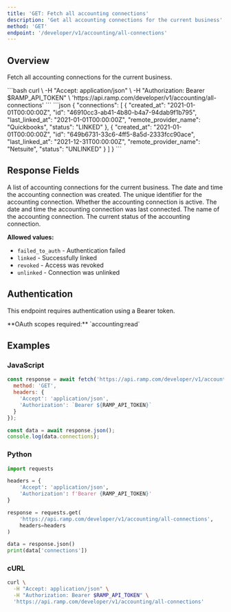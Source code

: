 ```yaml
---
title: 'GET: Fetch all accounting connections'
description: 'Get all accounting connections for the current business'
method: 'GET'
endpoint: '/developer/v1/accounting/all-connections'
---
```


<TableOfContents />

## Overview

Fetch all accounting connections for the current business.

<RequestExample>
```bash
curl \
  -H "Accept: application/json" \
  -H "Authorization: Bearer $RAMP_API_TOKEN" \
  'https://api.ramp.com/developer/v1/accounting/all-connections'
```
</RequestExample>

<ResponseExample>
```json
{
  "connections": [
    {
      "created_at": "2021-01-01T00:00:00Z",
      "id": "46910cc3-ab41-4b80-b4a7-94dab9f1b795",
      "last_linked_at": "2021-01-01T00:00:00Z",
      "remote_provider_name": "Quickbooks",
      "status": "LINKED"
    },
    {
      "created_at": "2021-01-01T00:00:00Z",
      "id": "649b6731-33c6-4ff5-8a5d-2333fcc90ace",
      "last_linked_at": "2021-12-31T00:00:00Z",
      "remote_provider_name": "Netsuite",
      "status": "UNLINKED"
    }
  ]
}
```
</ResponseExample>

## Response Fields

<ResponseField name="connections" type="array<object>">
  A list of accounting connections for the current business.
</ResponseField>

<ResponseField name="connections[].created_at" type="string<date-time>">
  The date and time the accounting connection was created.
</ResponseField>

<ResponseField name="connections[].id" type="string<uuid>">
  The unique identifier for the accounting connection.
</ResponseField>

<ResponseField name="connections[].is_active" type="boolean">
  Whether the accounting connection is active.
</ResponseField>

<ResponseField name="connections[].last_linked_at" type="string<date-time> or null">
  The date and time the accounting connection was last connected.
</ResponseField>

<ResponseField name="connections[].remote_provider_name" type="string or null">
  The name of the accounting connection.
</ResponseField>

<ResponseField name="connections[].status" type="string">
  The current status of the accounting connection.
  
  **Allowed values:**
  - `failed_to_auth` - Authentication failed
  - `linked` - Successfully linked
  - `revoked` - Access was revoked
  - `unlinked` - Connection was unlinked
</ResponseField>

## Authentication

This endpoint requires authentication using a Bearer token.

<Note>
  **OAuth scopes required:** `accounting:read`
</Note>

## Examples

### JavaScript

```javascript
const response = await fetch('https://api.ramp.com/developer/v1/accounting/all-connections', {
  method: 'GET',
  headers: {
    'Accept': 'application/json',
    'Authorization': `Bearer ${RAMP_API_TOKEN}`
  }
});

const data = await response.json();
console.log(data.connections);
```

### Python

```python
import requests

headers = {
    'Accept': 'application/json',
    'Authorization': f'Bearer {RAMP_API_TOKEN}'
}

response = requests.get(
    'https://api.ramp.com/developer/v1/accounting/all-connections',
    headers=headers
)

data = response.json()
print(data['connections'])
```

### cURL

```bash
curl \
  -H "Accept: application/json" \
  -H "Authorization: Bearer $RAMP_API_TOKEN" \
  'https://api.ramp.com/developer/v1/accounting/all-connections'
```